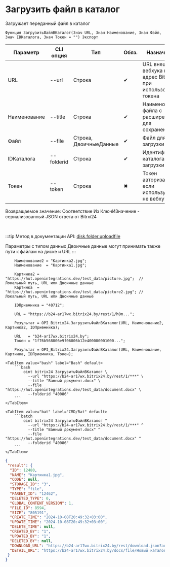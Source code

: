 ﻿---
sidebar_position: 2
description: Загрузить файл в каталог и другие функции для работы с Bitrix24 в Открытом пакете интеграций - бесплатной open-source библиотеке интеграций для 1С:Предприятие 8, OneScript и CLI
keywords: [1C, 1С, 1С:Предприятие, 1С:Предприятие 8.3, API, Интеграция, Сервисы, Обмен, OneScript, CLI, Bitrix24]
---


# Загрузить файл в каталог
 Загружает переданный файл в каталог



`Функция ЗагрузитьФайлВКаталог(Знач URL, Знач Наименование, Знач Файл, Знач IDКаталога, Знач Токен = "") Экспорт`

  | Параметр | CLI опция | Тип | Обяз. | Назначение |
  |-|-|-|-|-|
  | URL | --url | Строка | &#x2714; | URL внешнего вебхука или адрес Bitrix24 при использовании токена |
  | Наименование | --title | Строка | &#x2714; | Наименование файла с расширением для сохранения |
  | Файл | --file | Строка, ДвоичныеДанные | &#x2714; | Файл для загрузки |
  | IDКаталога | --folderid | Строка | &#x2714; | Идентификатор каталога для загрузки |
  | Токен | --token | Строка | &#x2716; | Токен авторизации, если используется не вебхук |

  
  Возвращаемое значение:   Соответствие Из КлючИЗначение - сериализованный JSON ответа от Bitrxi24

<br/>

:::tip
Метод в документации API: [disk.folder.uploadfile](https://dev.1c-bitrix.ru/rest_help/disk/folder/disk_folder_uploadfile.php)

Параметры с типом данных Двоичные данные могут принимать также пути к файлам на диске и URL
:::
<br/>



```bsl title="Пример использования для 1С:Предприятие/OneScript"
    Наименование2 = "Картинка2.jpg";
    Наименование  = "Картинка1.jpg";

    Картинка2 = "https://hut.openintegrations.dev/test_data/picture.jpg";  // Локальный путь, URL или Двоичные данные
    Картинка  = "https://hut.openintegrations.dev/test_data/picture2.jpg"; // Локальный путь, URL или Двоичные данные

    IDПриемника = "40712";

    URL = "https://b24-ar17wx.bitrix24.by/rest/1/h0m...";

    Результат = OPI_Bitrix24.ЗагрузитьФайлВКаталог(URL, Наименование2, Картинка2, IDПриемника);

    URL   = "b24-ar17wx.bitrix24.by";
    Токен = "1f76b568006e9f06006b12e400000001000...";

    Результат = OPI_Bitrix24.ЗагрузитьФайлВКаталог(URL, Наименование, Картинка, IDПриемника, Токен);
```
    

 <Tabs>
  
    <TabItem value="bash" label="Bash" default>
        ```bash
            oint bitrix24 ЗагрузитьФайлВКаталог \
              --url "https://b24-ar17wx.bitrix24.by/rest/1/***" \
              --title "Важный документ.docx" \
              --file "https://hut.openintegrations.dev/test_data/document.docx" \
              --folderid "40086"
        ```
    </TabItem>
  
    <TabItem value="bat" label="CMD/Bat" default>
        ```batch
            oint bitrix24 ЗагрузитьФайлВКаталог ^
              --url "https://b24-ar17wx.bitrix24.by/rest/1/***" ^
              --title "Важный документ.docx" ^
              --file "https://hut.openintegrations.dev/test_data/document.docx" ^
              --folderid "40086"
        ```
    </TabItem>
</Tabs>


```json title="Результат"
{
 "result": {
  "ID": 12480,
  "NAME": "Картинка1.jpg",
  "CODE": null,
  "STORAGE_ID": "3",
  "TYPE": "file",
  "PARENT_ID": "12462",
  "DELETED_TYPE": 0,
  "GLOBAL_CONTENT_VERSION": 1,
  "FILE_ID": 8594,
  "SIZE": "805191",
  "CREATE_TIME": "2024-10-08T20:49:32+03:00",
  "UPDATE_TIME": "2024-10-08T20:49:32+03:00",
  "DELETE_TIME": null,
  "CREATED_BY": "1",
  "UPDATED_BY": "1",
  "DELETED_BY": null,
  "DOWNLOAD_URL": "https://b24-ar17wx.bitrix24.by/rest/download.json?auth=717e0567006e9f06006b12e400000001000007c2ebc8f80264531d4fc09a27052a7fe2&token=disk%7CaWQ9MTI0ODAmXz14NDFwOTBFbFJlVmZzMUFwY3FGOHBNZVZJRk9pUTN4aw%3D%3D%7CImRvd25sb2FkfGRpc2t8YVdROU1USTBPREFtWHoxNE5ERndPVEJGYkZKbFZtWnpNVUZ3WTNGR09IQk5aVlpKUms5cFVUTjRhdz09fDcxN2UwNTY3MDA2ZTlmMDYwMDZiMTJlNDAwMDAwMDAxMDAwMDA3YzJlYmM4ZjgwMjY0NTMxZDRmYzA5YTI3MDUyYTdmZTIi.evQcDrGBB9TOd%2FfnpIiw%2FXueoUXFgvrkfNi%2B%2FfsUnPg%3D",
  "DETAIL_URL": "https://b24-ar17wx.bitrix24.by/docs/file/Новый каталог/Картинка1.jpg"
 }
}
```
